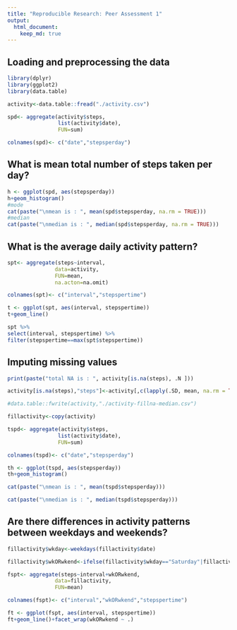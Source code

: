 ```yaml
---
title: "Reproducible Research: Peer Assessment 1"
output: 
  html_document:
    keep_md: true
---
```



## Loading and preprocessing the data
```r
library(dplyr)
library(ggplot2)
library(data.table)

activity<-data.table::fread("./activity.csv")

spd<- aggregate(activity$steps, 
                list(activity$date),
                FUN=sum)

colnames(spd)<- c("date","stepsperday")
```


## What is mean total number of steps taken per day?

```r
h <- ggplot(spd, aes(stepsperday))
h+geom_histogram()
#mode
cat(paste("\nmean is : ", mean(spd$stepsperday, na.rm = TRUE)))
#median
cat(paste("\nmedian is : ", median(spd$stepsperday, na.rm = TRUE)))
```

## What is the average daily activity pattern?

```r
spt<- aggregate(steps~interval,
               data=activity,
               FUN=mean,
               na.acton=na.omit)

colnames(spt)<- c("interval","stepspertime")

t <- ggplot(spt, aes(interval, stepspertime))
t+geom_line()

spt %>%
select(interval, stepspertime) %>%
filter(stepspertime==max(spt$stepspertime))
```

## Imputing missing values

```r
print(paste("total NA is : ", activity[is.na(steps), .N ]))

activity[is.na(steps),"steps"]<-activity[,c(lapply(.SD, mean, na.rm = TRUE,)), .SDcols = c("steps")]

#data.table::fwrite(activity,"./activity-fillna-median.csv")

fillactivity<-copy(activity)

tspd<- aggregate(activity$steps, 
                list(activity$date),
                FUN=sum)

colnames(tspd)<- c("date","stepsperday")

th <- ggplot(tspd, aes(stepsperday))
th+geom_histogram()

cat(paste("\nmean is : ", mean(tspd$stepsperday)))

cat(paste("\nmedian is : ", median(tspd$stepsperday)))
```

## Are there differences in activity patterns between weekdays and weekends?

```r
fillactivity$wkday<-weekdays(fillactivity$date)

fillactivity$wkORwkend<-ifelse(fillactivity$wkday=="Saturday"|fillactivity$wkday=="Sunday","weekend","weekday")

fspt<- aggregate(steps~interval+wkORwkend,
               data=fillactivity,
               FUN=mean)

colnames(fspt)<- c("interval","wkORwkend","stepspertime")

ft <- ggplot(fspt, aes(interval, stepspertime))
ft+geom_line()+facet_wrap(wkORwkend ~ .)

```
